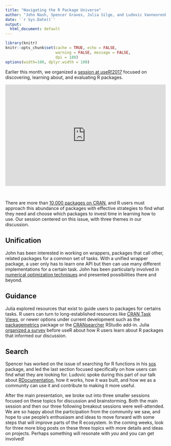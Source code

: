 ```yaml
---
title: "Navigating the R Package Universe"
author: "John Nash, Spencer Graves, Julia Silge, and Ludovic Vannoorenberghe"
date: '`r Sys.Date()`'
output:
  html_document: default
---
```


```r
library(knitr)
knitr::opts_chunk$set(cache = TRUE, echo = FALSE,
                      warning = FALSE, message = FALSE, 
                      dpi = 180)
options(width=100, dplyr.width = 100)
```

Earlier this month, we organized a [session at useR!2017](http://sched.co/AypJ) focused on discovering, learning about, and evaluating R packages.

<!--html_preserve--><div><div style="left: 0px; width: 100%; height: 0px; position: relative; padding-bottom: 63%;"><iframe src="https://speakerdeck.com/player/7b74cd7bc78b4ed2837f1d6828c39a96" frameborder="0" allowfullscreen="true" webkitallowfullscreen="true" mozallowfullscreen="true" style="top: 0px; left: 0px; width: 100%; height: 100%; position: absolute;"></iframe></div></div>

<br><!--/html_preserve-->

There are more than [10,000 packages on CRAN](https://juliasilge.com/blog/scraping-cran/), and R users must approach this abundance of packages with effective strategies to find what they need and choose which packages to invest time in learning how to use. Our session centered on this issue, with three themes in our discussion.

## Unification

John has been interested in working on wrappers, packages that call other, related packages for a common set of tasks. With a unified wrapper package, a user only has to learn one API but then can use many different implementations for a certain task. John has been particularly involved in [numerical optimization techniques](https://nashjc.wordpress.com/2016/11/20/choosing-which-method-to-use-for-optimizating-functions/) and presented possibilities there and beyond.

## Guidance

Julia explored resources that exist to guide users to packages for certains tasks. R users can turn to long-established resources like [CRAN Task Views](https://cran.r-project.org/web/views/), or newer options under current development such as the [packagemetrics](https://ropensci.org/blog/blog/2017/06/27/packagemetrics) package or the [CRANsearcher](https://github.com/RhoInc/CRANsearcher) RStudio add-in. Julia [organized a survey](https://app.doopoll.co/poll/FGZqTL7vpaaCgpWCM/live-results) before useR about how R users learn about R packages that informed our discussion.

## Search

Spencer has worked on the issue of searching for R functions in his [sos](https://cran.r-project.org/package=sos) package, and led the last section focused specifically on how users can find what they are looking for. Ludovic spoke during this part of our talk about [RDocumentation](https://www.rdocumentation.org/), how it works, how it was built, and how we as a community can use it and contribute to making it more useful.

After the main presentation, we broke out into three smaller sessions focused on these topics for discussion and brainstorming. Both the main session and then our three following breakout sessions were well-attended. We are so happy about the participation from the community we saw, and hope to use people's enthusiasm and ideas to move forward with some steps that will improve parts of the R ecosystem. In the coming weeks, look for three more blog posts on these three topics with more details and ideas on projects. Perhaps something will resonate with *you* and you can get involved!

